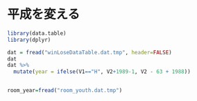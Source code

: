平成を変える
===

```r
library(data.table)
library(dplyr)
```


```r
dat = fread("winLoseDataTable.dat.tmp", header=FALSE)
dat 
dat %>%
  mutate(year = ifelse(V1=="H", V2+1989-1, V2 - 63 + 1988))


room_year=fread("room_youth.dat.tmp")

```

